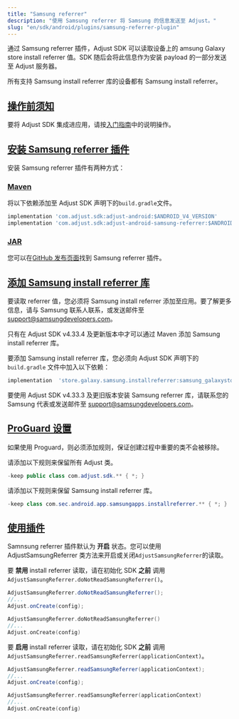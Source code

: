 ```yaml
---
title: "Samsung referrer"
description: "使用 Samsung referrer 将 Samsung 的信息发送至 Adjust。"
slug: "en/sdk/android/plugins/samsung-referrer-plugin"
---
```

通过 Samsung referrer 插件，Adjust SDK 可以读取设备上的 amsung Galaxy store install referrer 值。SDK 随后会将此信息作为安装 payload 的一部分发送至 Adjust 服务器。

所有支持 Samsung install referrer 库的设备都有 Samsung install referrer。

[操作前须知](before-you-begin)
-------------------------

要将 Adjust SDK 集成进应用，请按[入门指南](/en/sdk/android)中的说明操作。

[安装 Samsung referrer 插件](install-the-samsung-referrer-plugin)
-------------------------------------------------------------

安装 Samsung referrer 插件有两种方式：

### [Maven](maven)

将以下依赖添加至 Adjust SDK 声明下的`build.gradle`文件。

```groovy
implementation 'com.adjust.sdk:adjust-android:$ANDROID_V4_VERSION'
implementation 'com.adjust.sdk:adjust-android-samsung-referrer:$ANDROID_V4_VERSION'
```

### [JAR](jar)

您可以在[GitHub 发布页面](https://github.com/adjust/android_sdk/releases/latest)找到 Samsung referrer 插件。

[添加 Samsung install referrer 库](add-the-samsung-install-referrer-library)
-------------------------------------------------------------------------

要读取 referrer 值，您必须将 Samsung install referrer 添加至应用。要了解更多信息，请与 Samsung 联系人联系，或发送邮件至 [support@samsungdevelopers.com](mailto:support@samsungdevelopers.com)。
<accordion title="Adjust SDK v4.33.4 及更新版本"> <callout type="important"> 

只有在 Adjust SDK v4\.33\.4 及更新版本中才可以通过 Maven 添加 Samsung install referrer 库。
</Callout> 

要添加 Samsung install referrer 库，您必须向 Adjust SDK 声明下的 `build.gradle` 文件中加入以下依赖：
<codeblock title="build.gradle"> 

```groovy
implementation  'store.galaxy.samsung.installreferrer:samsung_galaxystore_install_referrer:3.0.1'
```

</CodeBlock> </Accordion> <accordion title="Adjust SDK v4.33.3 及更旧版本"> 

要使用 Adjust SDK v4\.33\.3 及更旧版本安装 Samsung referrer 库，请联系您的 Samsung 代表或发送邮件至 [support@samsungdevelopers.com](mailto:support@samsungdevelopers.com)。
</Accordion> 

[ProGuard 设置](proguard-settings)
--------------------------------

如果使用 Proguard，则必须添加规则，保证创建过程中重要的类不会被移除。

请添加以下规则来保留所有 Adjust 类。
<codeblock title="proguard.pro"> 

```java
-keep public class com.adjust.sdk.** { *; }
```

</CodeBlock> 

请添加以下规则来保留 Samsung install referrer 库。
<codeblock title="proguard.pro"> 

```java
-keep class com.sec.android.app.samsungapps.installreferrer.** { *; }
```

</CodeBlock> 

[使用插件](use-the-plugin)
----------------------

Samnsung referrer 插件默认为 **开启** 状态。您可以使用 AdjustSamsungReferrer 类方法来开启或关闭`AdjustSamsungReferrer`的读取。

要 **禁用** install referrer 读取，请在初始化 SDK **之前** 调用 `AdjustSamsungReferrer.doNotReadSamsungReferrer()`。
<tabs> <tab title="Java" sync="java"> 

```java
AdjustSamsungReferrer.doNotReadSamsungReferrer();
//...
Adjust.onCreate(config);
```

</Tab> <tab title="Kotlin" sync="kotlin" > 

```kotlin
AdjustSamsungReferrer.doNotReadSamsungReferrer()
//...
Adjust.onCreate(config)
```

</Tab> </Tabs> 

要 **启用** install referrer 读取，请在初始化 SDK **之前** 调用 `AdjustSamsungReferrer.readSamsungReferrer(applicationContext)`。
<tabs> <tab title="Java" sync="java"> 

```java
AdjustSamsungReferrer.readSamsungReferrer(applicationContext);
//...
Adjust.onCreate(config);
```

</Tab> <tab title="Kotlin" sync="kotlin" > 

```kotlin
AdjustSamsungReferrer.readSamsungReferrer(applicationContext)
//...
Adjust.onCreate(config)
```

</Tab> </Tabs>

